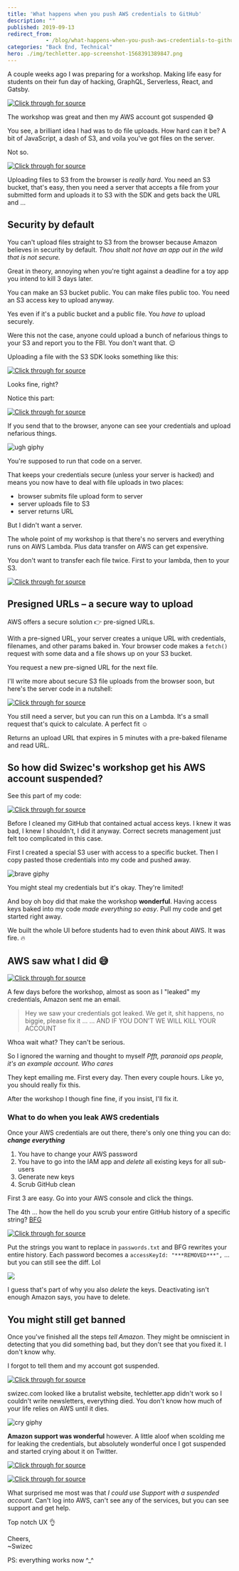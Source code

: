 ```yaml
---
title: 'What happens when you push AWS credentials to GitHub'
description: ""
published: 2019-09-13
redirect_from: 
            - /blog/what-happens-when-you-push-aws-credentials-to-github/swizec/9194
categories: "Back End, Technical"
hero: ./img/techletter.app-screenshot-1568391389847.png
---
```

A couple weeks ago I was preparing for a workshop. Making life easy for students on their fun day of hacking, GraphQL, Serverless, React, and Gatsby.

[![Click through for source](./img/techletter.app-screenshot-1568391389847.png)](https://twitter.com/Swizec/status/1168797303253024768)

The workshop was great and then my AWS account got suspended 😅

You see, a brilliant idea I had was to do file uploads. How hard can it be? A bit of JavaScript, a dash of S3, and voila you&#x27;ve got files on the server.

Not so.

[![Click through for source](./img/techletter.app-screenshot-1568391389646.png)](https://twitter.com/Swizec/status/1167342901564780544)

Uploading files to S3 from the browser is _really hard_. You need an S3 bucket, that&#x27;s easy, then you need a server that accepts a file from your submitted form and uploads it to S3 with the SDK and gets back the URL and ...

## Security by default

You can&#x27;t upload files straight to S3 from the browser because Amazon believes in security by default. _Thou shalt not have an app out in the wild that is not secure._

Great in theory, annoying when you&#x27;re tight against a deadline for a toy app you intend to kill 3 days later.

You can make an S3 bucket public. You can make files public too. You need an S3 access key to upload anyway.

Yes even if it&#x27;s a public bucket and a public file. You _have to_ upload securely.

Were this not the case, anyone could upload a bunch of nefarious things to your S3 and report you to the FBI. You don&#x27;t want that. 😉

Uploading a file with the S3 SDK looks something like this:

[![Click through for source](./img/techletter.app-screenshot-1568391391006.png)](<https://carbon.now.sh/?bg=rgba(255,255,255,1)&t=seti&l=javascript&ds=true&wc=true&wa=true&pv=48px&ph=32px&ln=false&code=const%20AWS%20%3D%20require('aws-sdk')%3B%0A%0Aconst%20s3%20%3D%20new%20AWS.S3(%7B%0A%20%20%20%20accessKeyId%3A%20process.env.AWS_ACCESS_KEY%2C%0A%20%20%20%20secretAccessKey%3A%20process.env.AWS_SECRET_ACCESS_KEY%0A%7D)%3B%0A%0Aconst%20fileName%20%3D%20'contacts.csv'%3B%0A%0Aconst%20uploadFile%20%3D%20(data)%20%3D%3E%20%7B%0A%20%20%20%20%20const%20params%20%3D%20%7B%0A%20%20%20%20%20%20%20%20%20Bucket%3A%20'testBucket'%2C%20%2F%2F%20pass%20your%20bucket%20name%0A%20%20%20%20%20%20%20%20%20Key%3A%20'contacts.csv'%2C%20%2F%2F%20file%20will%20be%20saved%20as%20testBucket%2Fcontacts.csv%0A%20%20%20%20%20%20%20%20%20Body%3A%20JSON.stringify(data%2C%20null%2C%202)%0A%20%20%20%20%20%7D%3B%0A%20%20%20%20%20s3.upload(params%2C%20function(s3Err%2C%20data)%20%7B%0A%20%20%20%20%20%20%20%20%20if%20(s3Err)%20throw%20s3Err%0A%20%20%20%20%20%20%20%20%20console.log(%60File%20uploaded%20successfully%20at%20%24%7Bdata.Location%7D%60)%0A%20%20%20%20%20%7D)%3B%0A%7D%3B>)

Looks fine, right?

Notice this part:

[![Click through for source](./img/techletter.app-screenshot-1568391390879.png)](<https://carbon.now.sh/?bg=rgba(255,255,255,1)&t=seti&l=javascript&ds=true&wc=true&wa=true&pv=48px&ph=32px&ln=false&code=const%20s3%20%3D%20new%20AWS.S3(%7B%0A%20%20%20%20accessKeyId%3A%20process.env.AWS_ACCESS_KEY%2C%0A%20%20%20%20secretAccessKey%3A%20process.env.AWS_SECRET_ACCESS_KEY%0A%7D)%3B>)

If you send that to the browser, anyone can see your credentials and upload nefarious things.

![ugh giphy](./img/media-YVvTCqTBglkOs-giphy.gif)

You&#x27;re supposed to run that code on a server.

That keeps your credentials secure (unless your server is hacked) and means you now have to deal with file uploads in two places:

- browser submits file upload form to server
- server uploads file to S3
- server returns URL

But I didn&#x27;t want a server.

The whole point of my workshop is that there&#x27;s no servers and everything runs on AWS Lambda. Plus data transfer on AWS can get expensive.

You don&#x27;t want to transfer each file twice. First to your lambda, then to your S3.

[![Click through for source](./img/techletter.app-screenshot-1568391390144.png)](https://twitter.com/QuinnyPig/status/1172239124251709449)

## Presigned URLs – a secure way to upload

AWS offers a secure solution 👉 pre-signed URLs.

With a pre-signed URL, your server creates a unique URL with credentials, filenames, and other params baked in. Your browser code makes a `fetch()` request with some data and a file shows up on your S3 bucket.

You request a new pre-signed URL for the next file.

I&#x27;ll write more about secure S3 file uploads from the browser soon, but here&#x27;s the server code in a nutshell:

[![Click through for source](./img/techletter.app-screenshot-1568391390444.png)](<https://carbon.now.sh/?bg=rgba(255,255,255,1)&t=seti&l=javascript&ds=true&wc=true&wa=true&pv=48px&ph=32px&ln=false&code=AWS.config.update(%7B%0A%20%20accessKeyId%3A%20%22%3Caccess%20key%3E%22%2C%0A%20%20secretAccessKey%3A%20%22%3Csecret%20key%3E%22%2C%0A%20%20region%3A%20process.env.S3_REGION%2C%0A%7D)%0A%0Afunction%20presignedUrl()%20%7B%0A%20%20const%20imageId%20%3D%20uuidv4()%0A%20%20const%20filename%20%3D%20%60%24%7BalbumId%7D%2F%24%7BimageId%7D%60%0A%20%20const%20expireSeconds%20%3D%2060%20*%205%0A%20%20const%20readUrl%20%3D%20%60https%3A%2F%2F%24%7Bprocess.env.S3_BUCKET%7D.s3.amazonaws.com%2F%24%7Bfilename%7D%60%0A%0A%20%20const%20uploadUrl%20%3D%20S3.getSignedUrl(%22putObject%22%2C%20%7B%0A%20%20%20%20Bucket%3A%20process.env.S3_BUCKET%2C%0A%20%20%20%20Key%3A%20filename%2C%0A%20%20%20%20ContentType%3A%20%22image%2F*%22%2C%0A%20%20%20%20Expires%3A%20expireSeconds%2C%0A%20%20%7D)%0A%0A%20%20return%20%7B%0A%20%20%20%20uploadUrl%2C%0A%20%20%20%20readUrl%2C%0A%20%20%20%20imageId%2C%0A%20%20%20%20expiresAt%3A%20addSeconds(new%20Date()%2C%20expireSeconds)%2C%0A%20%20%7D%0A%7D>)

You still need a server, but you can run this on a Lambda. It&#x27;s a small request that&#x27;s quick to calculate. A perfect fit ☺️

Returns an upload URL that expires in 5 minutes with a pre-baked filename and read URL.

## So how did Swizec&#x27;s workshop get his AWS account suspended?

See this part of my code:

[![Click through for source](./img/techletter.app-screenshot-1568391390288.png)](<https://carbon.now.sh/?bg=rgba(255,255,255,1)&t=seti&l=javascript&ds=true&wc=true&wa=true&pv=48px&ph=32px&ln=false&code=AWS.config.update(%7B%0A%20%20accessKeyId%3A%20%22%3Caccess%20key%3E%22%2C%0A%20%20secretAccessKey%3A%20%22%3Csecret%20key%3E%22%2C%0A%20%20region%3A%20process.env.S3_REGION%2C%0A%7D)>)

Before I cleaned my GitHub that contained actual access keys. I knew it was bad, I knew I shouldn&#x27;t, I did it anyway. Correct secrets management just felt too complicated in this case.

First I created a special S3 user with access to a specific bucket. Then I copy pasted those credentials into my code and pushed away.

![brave giphy](./img/media-U7M0vrPBV2u5TRNazK-giphy.gif)

You might steal my credentials but it&#x27;s okay. They&#x27;re limited!

And boy oh boy did that make the workshop **wonderful**. Having access keys baked into my code _made everything so easy_. Pull my code and get started right away.

We built the whole UI before students had to even _think_ about AWS. It was fire. 🔥

## AWS saw what I did 😅

[![Click through for source](./img/techletter.app-screenshot-1568391389816.png)](https://twitter.com/Swizec/status/1168069016251854848)

A few days before the workshop, almost as soon as I &quot;leaked&quot; my credentials, Amazon sent me an email.

> Hey we saw your credentials got leaked. We get it, shit happens, no biggie, please fix it ... ... AND IF YOU DON&#x27;T WE WILL KILL YOUR ACCOUNT

Whoa wait what? They can&#x27;t be serious.

So I ignored the warning and thought to myself _Pfft, paranoid ops people, it&#x27;s an example account. Who cares_

They kept emailing me. First every day. Then every couple hours. Like yo, you should really fix this.

After the workshop I though fine fine, if you insist, I&#x27;ll fix it.

### What to do when you leak AWS credentials

Once your AWS credentials are out there, there&#x27;s only one thing you can do: **_change everything_**

1. You have to change your AWS password
2. You have to go into the IAM app and _delete_ all existing keys for all sub-users
3. Generate new keys
4. Scrub GitHub clean

First 3 are easy. Go into your AWS console and click the things.

The 4th ... how the hell do you scrub your entire GitHub history of a specific string? [BFG](https://rtyley.github.io/bfg-repo-cleaner/)

[![Click through for source](./img/techletter.app-screenshot-1568391390574.png)](<https://carbon.now.sh/?bg=rgba(255,255,255,1)&t=seti&l=bash&ds=true&wc=true&wa=true&pv=48px&ph=32px&ln=false&code=bfg%20--replace-text%20passwords.txt%20.%0Agit%20push%20origin%20master%20-f%20>)

Put the strings you want to replace in `passwords.txt` and BFG rewrites your entire history. Each password becomes a `accessKeyId: "***REMOVED***",` ... but you can still see the diff. Lol

![](./img/xQFcArr.png)

I guess that&#x27;s part of why you also _delete_ the keys. Deactivating isn&#x27;t enough Amazon says, you have to delete.

## You might still get banned

Once you&#x27;ve finished all the steps _tell Amazon_. They might be omniscient in detecting that you did something bad, but they don&#x27;t see that you fixed it. I don&#x27;t know why.

I forgot to tell them and my account got suspended.

[![Click through for source](./img/techletter.app-screenshot-1568391389369.png)](https://twitter.com/brihobbs/status/1169941279981146113)

swizec.com looked like a brutalist website, techletter.app didn&#x27;t work so I couldn&#x27;t write newsletters, everything died. You don&#x27;t know how much of your life relies on AWS until it dies.

![cry giphy](./img/media-d2lcHJTG5Tscg-giphy.gif)

**Amazon support was wonderful** however. A little aloof when scolding me for leaking the credentials, but absolutely wonderful once I got suspended and started crying about it on Twitter.

[![Click through for source](./img/techletter.app-screenshot-1568391389482.png)](https://twitter.com/Swizec/status/1170626595163430912)

[![Click through for source](./img/techletter.app-screenshot-1568391389892.png)](https://twitter.com/AWSSupport/status/1171101468679708673)

What surprised me most was that _I could use Support with a suspended account_. Can&#x27;t log into AWS, can&#x27;t see any of the services, but you can see support and get help.

Top notch UX 👌

Cheers,  
~Swizec

PS: everything works now ^\_^
